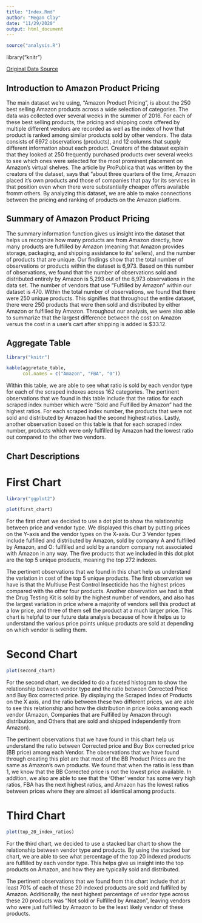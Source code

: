 ```yaml
---
title: "Index.Rmd"
author: "Megan Clay"
date: "11/29/2020"
output: html_document
---
```


```r
source("analysis.R")
```

library("knitr")

[Original Data Source](https://www.propublica.org/datastore/dataset/amazon-pricing-algorithm-data-set)

## Introduction to Amazon Product Pricing

The main dataset we're using, "Amazon Product Pricing", is about the 250 best selling Amazon products across a wide selection of categories. The data was collected over several weeks in the summer of 2016. For each of these best selling products, the pricing and shipping costs offered by multiple different vendors are recorded as well as the index of how that product is ranked among similar products sold by other vendors. The data consists of 6972 observations (products), and 12 columns that supply different information about each product. Creators of the dataset explain that they looked at 250 frequently purchased products over several weeks to see which ones were selected for the most prominent placement on Amazon's virtual shelves. The article by ProPublica that was written by the creators of the dataset, says that "about three quarters of the time, Amazon placed it's own products and those of companies that pay for its services in that position even when there were substantially cheaper offers available fromm others. By analyzing this dataset, we are able to make connections between the pricing and ranking of products on the Amazon platform. 

## Summary of Amazon Product Pricing

The summary information function gives us insight into the dataset that helps us recognize how many products are from Amazon directly, how many products are fulfilled by Amazon (meaning that Amazon provides storage, packaging, and shipping assistance to its' sellers), and the number of products that are unique. Our findings show that the total number of observations or products within the dataset is 6,973. Based on this number of observations, we found that the number of observations sold and distributed entirely by Amazon is 5,293 out of the 6,973 observations in the data set. The number of vendors that use "Fulfilled by Amazon" within our dataset is 470. Within the total number of observations, we found that there were 250 unique products. This signifies that throughout the entire dataset, there were 250 products that were then sold and distributed by either Amazon or fulfilled by Amazon. Throughout our analysis, we were also able to summarize that the largest difference between the cost on Amazon versus the cost in a user's cart after shipping is added is $33.12.

## Aggregate Table

```r
library("knitr")

kable(aggretate_table, 
      col.names = c("Amazon", "FBA", "0"))
```

Within this table, we are able to see what ratio is sold by each vendor type for each of the scraped indexes across 162 categories. The pertinent observations that we found in this table include that the ratios for each scraped index number which were "Sold and Fulfilled by Amazon" had the highest ratios. For each scraped index number, the products that were not sold and distributed by Amazon had the second highest ratios. Lastly, another observation based on this table is that for each scraped index number, products which were only fulfilled by Amazon had the lowest ratio out compared to the other two vendors. 

## Chart Descriptions

# First Chart

```r
library("ggplot2")

plot(first_chart)

```

For the first chart we decided to use a dot plot to show the relationship between price and vendor type. We displayed this chart by putting prices on the Y-axis and the vendor types on the X-axis. Our 3 Vendor types include fulfilled and distributed by Amazon, sold by company A and fulfilled by Amazon, and O: fulfilled and sold by a random company not associated with Amazon in any way. The five products that we included in this dot plot are the top 5 unique products, meaning the top 272 indexes. 

The pertinent observations that we found in this chart help us understand the variation in cost of the top 5 unique products. The first observation we have is that the Multiuse Pest Control Insecticide has the highest prices compared with the other four products. Another observation we had is that the Drug Testing Kit is sold by the highest number of vendors, and also has the largest variation in price where a majority of vendors sell this product at a low price, and three of them sell the product at a much larger price. This chart is helpful to our future data analysis because of how it helps us to understand the various price points unique products are sold at depending on which vendor is selling them. 

# Second Chart

```r
plot(second_chart)

```

For the second chart, we decided to do a faceted histogram to show the relationship between vendor type and the ratio between Corrected Price and Buy Box corrected price. By displaying the Scraped Index of Products on the X axis, and the ratio between these two different prices, we are able to see this relationship and how the distribution in price looks among each vendor (Amazon, Companies that are Fulfilled by Amazon through distribution, and Others that are sold and shipped independently from Amazon).

The pertinent observations that we have found in this chart help us understand the ratio between Corrected price and Buy Box corrected price (BB price) among each Vendor. The observations that we have found through creating this plot are that most of the BB Product Prices are the same as Amazon's own products. We found that when the ratio is less than 1, we know that the BB Corrected price is not the lowest price available. In addition, we also are able to see that the 'Other' vendor has some very high ratios, FBA has the next highest ratios, and Amazon has the lowest ratios between prices where they are almost all identical among products. 

# Third Chart

```r
plot(top_20_index_ratios)

```

For the third chart, we decided to use a stacked bar chart to show the relationship between vendor type and products. By using the stacked bar chart, we are able to see what percentage of the top 20 indexed products are fulfilled by each vendor type. This helps give us insight into the top products on Amazon, and how they are typically sold and distributed. 

The pertinent observations that we found from this chart include that at least 70% of each of these 20 indexed products are sold and fulfilled by Amazon. Additionally, the next highest percentage of vendor type across these 20 products was "Not sold or Fulfilled by Amazon", leaving vendors who were just fulfilled by Amazon to be the least likely vendor of these products.   
